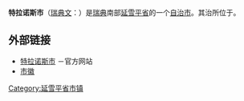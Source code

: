 {{Infobox Kommun|
fullname=Tranås kommun|
coatofarms=[[File:Tranås_vapen.svg|100px]]|
county=[[延雪平省|延雪平省]]|
province=[[斯莫兰|斯莫兰]]|
capital={{link-en|特拉诺斯|Tranås}}|
map=[[File:Tranås_Municipality_in_Jönköping_County.png|200px]]|
arearank=第203名|
area=439.76|
arealand=404.79|
populationrank=第131名|
population=17,765|
densityrank=第98名|
populationdensity=43.9|
website=http://www.tranas.se/|
footnotes=面积与人口统计数据来自[[瑞典统计局|瑞典统计局]]，截至2006年12月31日}}

'''特拉诺斯市'''（[[瑞典文|瑞典文]]：{{lang|sv|''Tranås kommun''}}）是[[瑞典|瑞典]]南部[[延雪平省|延雪平省]]的一个[[瑞典自治市|自治市]]。其治所位于{{link-en|特拉诺斯|Tranås}}。

== 外部链接 ==
* [http://www.tranas.se 特拉诺斯市] {{Wayback|url=http://www.tranas.se/ |date=20210424000028 }}－官方网站
* [http://www.ngw.nl/int/zwe/t/tranas.htm 市徽] {{Wayback|url=http://www.ngw.nl/int/zwe/t/tranas.htm |date=20181005221150 }}

{{Jönköping County}}
{{Localities in Tranås Municipality}}

{{coord|58.0500|15.0000|type:landmark_source:enwiki-googlemaplink|display=title}}

{{DEFAULTSORT:Tranas Municipality}}

[[Category:延雪平省市镇|Category:延雪平省市镇]]